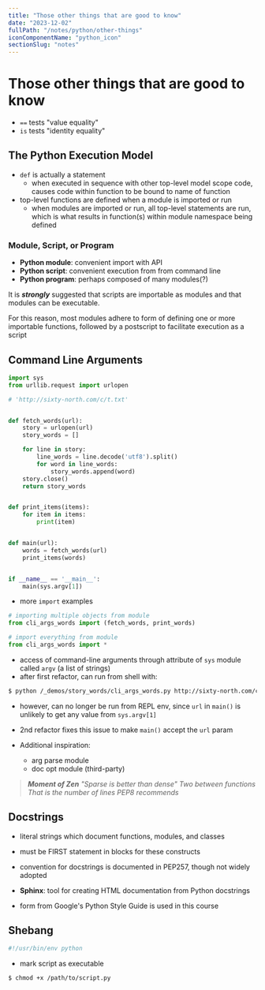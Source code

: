 ```yaml
---
title: "Those other things that are good to know"
date: "2023-12-02"
fullPath: "/notes/python/other-things"
iconComponentName: "python_icon"
sectionSlug: "notes"
---
```


# Those other things that are good to know

- `==` tests "value equality"
- `is` tests "identity equality"

## The Python Execution Model

- `def` is actually a statement
    - when executed in sequence with other top-level model scope code, causes code within function to be bound to name of function
- top-level functions are defined when a module is imported or run
    - when modules are imported or run, all top-level statements are run, which is what results in function(s) within module namespace being defined

### Module, Script, or Program
- **Python module**: convenient import with API
- **Python script**: convenient execution from from command line
- **Python program**: perhaps composed of many modules(?)

It is _**strongly**_ suggested that scripts are importable as modules and that modules can be executable.

For this reason, most modules adhere to form of defining one or more importable functions, followed by a postscript to facilitate execution as a script

## Command Line Arguments

```python
import sys
from urllib.request import urlopen

# 'http://sixty-north.com/c/t.txt'


def fetch_words(url):
    story = urlopen(url)
    story_words = []

    for line in story:
        line_words = line.decode('utf8').split()
        for word in line_words:
            story_words.append(word)
    story.close()
    return story_words


def print_items(items):
    for item in items:
        print(item)


def main(url):
    words = fetch_words(url)
    print_items(words)


if __name__ == '__main__':
    main(sys.argv[1])

```

- more `import` examples
```py
# importing multiple objects from module
from cli_args_words import (fetch_words, print_words)

# import everything from module
from cli_args_words import *
```

- access of command-line arguments through attribute of `sys` module called `argv` (a list of strings)
- after first refactor, can run from shell with:
```bash
$ python /_demos/story_words/cli_args_words.py http://sixty-north.com/c/t.txt
```
- however, can no longer be run from REPL env, since `url` in `main()` is unlikely to get any value from `sys.argv[1]`
- 2nd refactor fixes this issue to make `main()` accept the `url` param

- Additional inspiration:
    - arg parse module
    - doc opt module (third-party)

> _**Moment of Zen**_
> _"Sparse is better than dense"_
>     _Two between functions_
>     _That is the number of lines_
>     _PEP8 recommends_

## Docstrings
- literal strings which document functions, modules, and classes
- must be FIRST statement in blocks for these constructs

- convention for docstrings is documented in PEP257, though not widely adopted
- **Sphinx**: tool for creating HTML documentation from Python docstrings
- form from Google's Python Style Guide is used in this course


## Shebang

```bash
#!/usr/bin/env python
```

- mark script as executable
```bash
$ chmod +x /path/to/script.py
```
